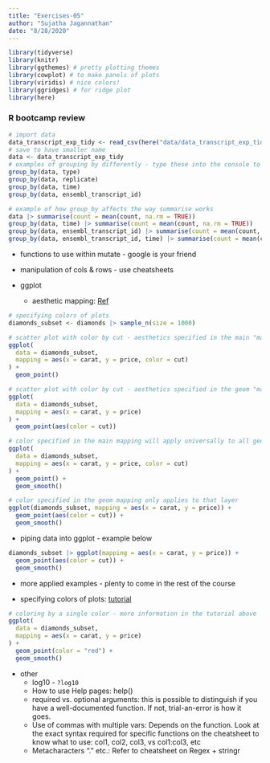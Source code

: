 ```yaml
---
title: "Exercises-05"
author: "Sujatha Jagannathan"
date: "8/28/2020"
---
```


```r
library(tidyverse)
library(knitr)
library(ggthemes) # pretty plotting themes
library(cowplot) # to make panels of plots
library(viridis) # nice colors!
library(ggridges) # for ridge plot
library(here)
```

### R bootcamp review

```r
# import data
data_transcript_exp_tidy <- read_csv(here("data/data_transcript_exp_tidy.csv"))
# save to have smaller name
data <- data_transcript_exp_tidy
# examples of grouping by differently - type these into the console to see the difference
group_by(data, type)
group_by(data, replicate)
group_by(data, time)
group_by(data, ensembl_transcript_id)

# example of how group_by affects the way summarise works
data |> summarise(count = mean(count, na.rm = TRUE))
group_by(data, time) |> summarise(count = mean(count, na.rm = TRUE))
group_by(data, ensembl_transcript_id) |> summarise(count = mean(count, na.rm = TRUE))
group_by(data, ensembl_transcript_id, time) |> summarise(count = mean(count, na.rm = TRUE))
```
  - functions to use within mutate - google is your friend
  - manipulation of cols & rows - use cheatsheets
  
* ggplot
  
  - aesthetic mapping: [Ref](https://ggplot2.tidyverse.org/reference/aes.html)
  
```r
# specifying colors of plots
diamonds_subset <- diamonds |> sample_n(size = 1000)

# scatter plot with color by cut - aesthetics specified in the main "mapping"
ggplot(
  data = diamonds_subset,
  mapping = aes(x = carat, y = price, color = cut)
) +
  geom_point()

# scatter plot with color by cut - aesthetics specified in the geom "mapping"
ggplot(
  data = diamonds_subset,
  mapping = aes(x = carat, y = price)
) +
  geom_point(aes(color = cut))

# color specified in the main mapping will apply universally to all geoms
ggplot(
  data = diamonds_subset,
  mapping = aes(x = carat, y = price, color = cut)
) +
  geom_point() +
  geom_smooth()

# color specified in the geom mapping only applies to that layer
ggplot(diamonds_subset, mapping = aes(x = carat, y = price)) +
  geom_point(aes(color = cut)) +
  geom_smooth()
```

  - piping data into ggplot - example below

```r
diamonds_subset |> ggplot(mapping = aes(x = carat, y = price)) +
  geom_point(aes(color = cut)) +
  geom_smooth()
```

  - more applied examples - plenty to come in the rest of the course

  - specifying colors of plots: [tutorial](http://www.sthda.com/english/wiki/ggplot2-colors-how-to-change-colors-automatically-and-manually)

```r
# coloring by a single color - more information in the tutorial above
ggplot(
  data = diamonds_subset,
  mapping = aes(x = carat, y = price)
) +
  geom_point(color = "red") +
  geom_smooth()
```
  
* other
  - log10 - `?log10`
  - How to use Help pages: help(<function>)
  - required vs. optional arguments: this is possible to distinguish if you have a well-documented function. If not, trial-an-error is how it goes. 
  - Use of commas with multiple vars: Depends on the function. Look at the exact syntax required for specific functions on the cheatsheet to know what to use: col1, col2, col3, vs col1:col3, etc
  - Metacharacters "." etc.: Refer to cheatsheet on Regex + stringr

